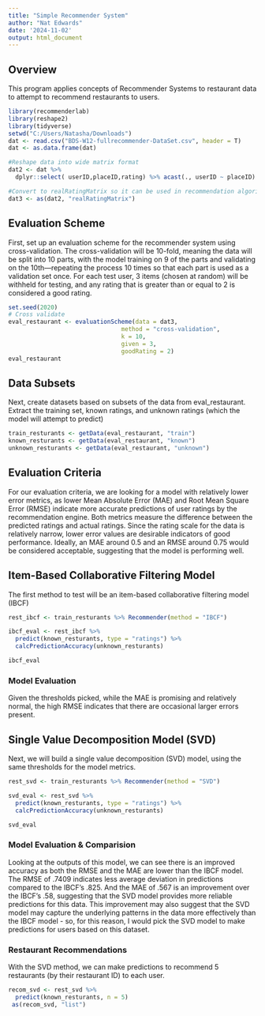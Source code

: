 ---
title: "Simple Recommender System"
author: "Nat Edwards"
date: '2024-11-02'
output: html_document
---

## **Overview**
This program applies concepts of Recommender Systems to restaurant data to attempt to recommend restaurants to users.


```{r setup, include=FALSE}
library(recommenderlab)
library(reshape2)
library(tidyverse)
setwd("C:/Users/Natasha/Downloads")
dat <- read.csv("BDS-W12-fullrecommender-DataSet.csv", header = T)
dat <- as.data.frame(dat)

#Reshape data into wide matrix format
dat2 <- dat %>%
  dplyr::select( userID,placeID,rating) %>% acast(., userID ~ placeID) %>% as.matrix()

#Convert to realRatingMatrix so it can be used in recommendation algorithm
dat3 <- as(dat2, "realRatingMatrix")
```

## **Evaluation Scheme**
First, set up an evaluation scheme for the recommender system using cross-validation. The cross-validation will be 10-fold, meaning the data will be split into 10 parts, with the model training on 9 of the parts and validating on the 10th—repeating the process 10 times so that each part is used as a validation set once. For each test user, 3 items (chosen at random) will be withheld for testing, and any rating that is greater than or equal to 2 is considered a good rating.

```{r}
set.seed(2020)
# Cross validate 
eval_restaurant <- evaluationScheme(data = dat3, 
                                method = "cross-validation", 
                                k = 10,
                                given = 3, 
                                goodRating = 2)
eval_restaurant
```

## **Data Subsets**
Next, create datasets based on subsets of the data from eval_restaurant. Extract the training set, known ratings, and unknown ratings (which the model will attempt to predict)

```{r}
train_resturants <- getData(eval_restaurant, "train")
known_resturants <- getData(eval_restaurant, "known")
unknown_resturants <- getData(eval_restaurant, "unknown")

```

## **Evaluation Criteria**
For our evaluation criteria, we are looking for a model with relatively lower error metrics, as lower Mean Absolute Error (MAE) and Root Mean Square Error (RMSE) indicate more accurate predictions of user ratings by the recommendation engine. Both metrics measure the difference between the predicted ratings and actual ratings. Since the rating scale for the data is relatively narrow, lower error values are desirable indicators of good performance. Ideally, an MAE around 0.5 and an RMSE around 0.75 would be considered acceptable, suggesting that the model is performing well.

## **Item-Based Collaborative Filtering Model**
The first method to test will be an item-based collaborative filtering model (IBCF)

```{r}
rest_ibcf <- train_resturants %>% Recommender(method = "IBCF")

ibcf_eval <- rest_ibcf %>% 
  predict(known_resturants, type = "ratings") %>% 
  calcPredictionAccuracy(unknown_resturants)

ibcf_eval
```
### **Model Evaluation**
Given the thresholds picked, while the MAE is promising and relatively normal, the high RMSE indicates that there are occasional larger errors present.  

## **Single Value Decomposition Model (SVD)**
Next, we will build a single value decomposition (SVD) model, using the same thresholds for the model metrics. 

```{r}

rest_svd <- train_resturants %>% Recommender(method = "SVD")

svd_eval <- rest_svd %>% 
  predict(known_resturants, type = "ratings") %>% 
  calcPredictionAccuracy(unknown_resturants)

svd_eval
```

### **Model Evaluation & Comparision**
Looking at the outputs of this model, we can see there is an improved accuracy as both the RMSE and the MAE are lower than the IBCF model. The RMSE of .7409 indicates less average deviation in predictions compared to the IBCF's .825. And the MAE of .567 is an improvement over the IBCF's .58, suggesting that the SVD model provides more reliable predictions for this data. This improvement may also suggest that the SVD model may capture the underlying patterns in the data more effectively than the IBCF model - so, for this reason, I would pick the SVD model to make predictions for users based on this dataset. 

### **Restaurant Recommendations**
With the SVD method, we can make predictions to recommend 5 restaurants (by their restaurant ID) to each user. 

```{r}
recom_svd <- rest_svd %>% 
  predict(known_resturants, n = 5)
 as(recom_svd, "list")
```

